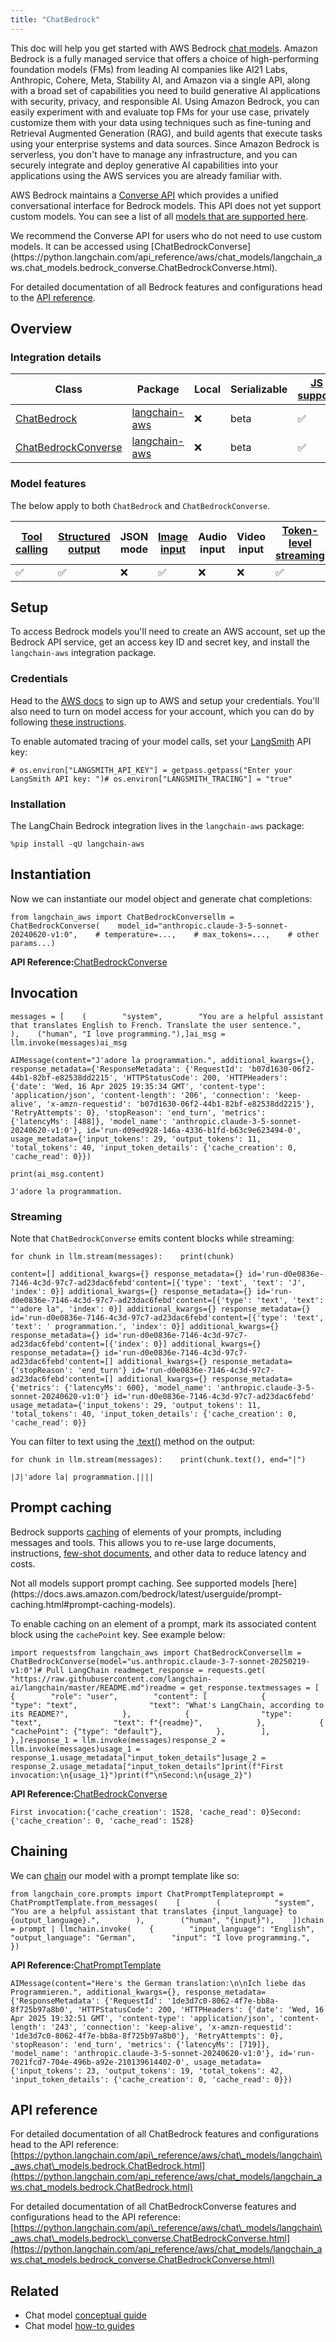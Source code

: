 ```yaml
---
title: "ChatBedrock"
---
```


This doc will help you get started with AWS Bedrock [chat models](/oss/concepts/chat_models). Amazon Bedrock is a fully managed service that offers a choice of high-performing foundation models (FMs) from leading AI companies like AI21 Labs, Anthropic, Cohere, Meta, Stability AI, and Amazon via a single API, along with a broad set of capabilities you need to build generative AI applications with security, privacy, and responsible AI. Using Amazon Bedrock, you can easily experiment with and evaluate top FMs for your use case, privately customize them with your data using techniques such as fine-tuning and Retrieval Augmented Generation (RAG), and build agents that execute tasks using your enterprise systems and data sources. Since Amazon Bedrock is serverless, you don't have to manage any infrastructure, and you can securely integrate and deploy generative AI capabilities into your applications using the AWS services you are already familiar with.

AWS Bedrock maintains a [Converse API](https://docs.aws.amazon.com/bedrock/latest/APIReference/API_runtime_Converse.html) which provides a unified conversational interface for Bedrock models. This API does not yet support custom models. You can see a list of all [models that are supported here](https://docs.aws.amazon.com/bedrock/latest/userguide/conversation-inference.html).

<Info>
  We recommend the Converse API for users who do not need to use custom models. It can be accessed using [ChatBedrockConverse](https://python.langchain.com/api_reference/aws/chat_models/langchain_aws.chat_models.bedrock_converse.ChatBedrockConverse.html).
</Info>

For detailed documentation of all Bedrock features and configurations head to the [API reference](https://python.langchain.com/api_reference/aws/chat_models/langchain_aws.chat_models.bedrock_converse.ChatBedrockConverse.html).

## Overview

### Integration details

| Class                                                                                                                                                 | Package                                                                    | Local | Serializable | [JS support](https://js.langchain.com/oss/integrations/chat/bedrock) | Package downloads                                                                 | Package latest                                                                 |
| ----------------------------------------------------------------------------------------------------------------------------------------------------- | -------------------------------------------------------------------------- | ----- | ------------ | --------------------------------------------------------------------- | --------------------------------------------------------------------------------- | ------------------------------------------------------------------------------ |
| [ChatBedrock](https://python.langchain.com/api_reference/aws/chat_models/langchain_aws.chat_models.bedrock.ChatBedrock.html)                          | [langchain-aws](https://python.langchain.com/api_reference/aws/index.html) | ❌     | beta         | ✅                                                                     | ![PyPI - Downloads](/images/oss/integrations/chat/bedrock/pypi/dm/langchain-aws) | ![PyPI - Version](/images/oss/integrations/chat/bedrock/pypi/v/langchain-aws) |
| [ChatBedrockConverse](https://python.langchain.com/api_reference/aws/chat_models/langchain_aws.chat_models.bedrock_converse.ChatBedrockConverse.html) | [langchain-aws](https://python.langchain.com/api_reference/aws/index.html) | ❌     | beta         | ✅                                                                     | ![PyPI - Downloads](/images/oss/integrations/chat/bedrock/pypi/dm/langchain-aws) | ![PyPI - Version](/images/oss/integrations/chat/bedrock/pypi/v/langchain-aws) |

### Model features

The below apply to both `ChatBedrock` and `ChatBedrockConverse`.

| [Tool calling](/oss/how_to/tool_calling) | [Structured output](/oss/how_to/structured_output) | JSON mode | [Image input](/oss/how_to/multimodal_inputs) | Audio input | Video input | [Token-level streaming](/oss/how_to/chat_streaming) | Native async | [Token usage](/oss/how_to/chat_token_usage_tracking) | [Logprobs](/oss/how_to/logprobs) |
| ------------------------------------------ | ---------------------------------------------------- | --------- | ---------------------------------------------- | ----------- | ----------- | ----------------------------------------------------- | ------------ | ------------------------------------------------------ | ---------------------------------- |
| ✅                                          | ✅                                                    | ❌         | ✅                                              | ❌           | ❌           | ✅                                                     | ❌            | ✅                                                      | ❌                                  |

## Setup

To access Bedrock models you'll need to create an AWS account, set up the Bedrock API service, get an access key ID and secret key, and install the `langchain-aws` integration package.

### Credentials

Head to the [AWS docs](https://docs.aws.amazon.com/bedrock/latest/userguide/setting-up.html) to sign up to AWS and setup your credentials. You'll also need to turn on model access for your account, which you can do by following [these instructions](https://docs.aws.amazon.com/bedrock/latest/userguide/model-access.html).

To enable automated tracing of your model calls, set your [LangSmith](https://docs.smith.langchain.com/) API key:

```
# os.environ["LANGSMITH_API_KEY"] = getpass.getpass("Enter your LangSmith API key: ")# os.environ["LANGSMITH_TRACING"] = "true"
```

### Installation

The LangChain Bedrock integration lives in the `langchain-aws` package:

```
%pip install -qU langchain-aws
```

## Instantiation

Now we can instantiate our model object and generate chat completions:

```
from langchain_aws import ChatBedrockConversellm = ChatBedrockConverse(    model_id="anthropic.claude-3-5-sonnet-20240620-v1:0",    # temperature=...,    # max_tokens=...,    # other params...)
```

**API Reference:**[ChatBedrockConverse](https://python.langchain.com/api_reference/aws/chat_models/langchain_aws.chat_models.bedrock_converse.ChatBedrockConverse.html)

## Invocation

```
messages = [    (        "system",        "You are a helpful assistant that translates English to French. Translate the user sentence.",    ),    ("human", "I love programming."),]ai_msg = llm.invoke(messages)ai_msg
```

```
AIMessage(content="J'adore la programmation.", additional_kwargs={}, response_metadata={'ResponseMetadata': {'RequestId': 'b07d1630-06f2-44b1-82bf-e82538dd2215', 'HTTPStatusCode': 200, 'HTTPHeaders': {'date': 'Wed, 16 Apr 2025 19:35:34 GMT', 'content-type': 'application/json', 'content-length': '206', 'connection': 'keep-alive', 'x-amzn-requestid': 'b07d1630-06f2-44b1-82bf-e82538dd2215'}, 'RetryAttempts': 0}, 'stopReason': 'end_turn', 'metrics': {'latencyMs': [488]}, 'model_name': 'anthropic.claude-3-5-sonnet-20240620-v1:0'}, id='run-d09ed928-146a-4336-b1fd-b63c9e623494-0', usage_metadata={'input_tokens': 29, 'output_tokens': 11, 'total_tokens': 40, 'input_token_details': {'cache_creation': 0, 'cache_read': 0}})
```

```
print(ai_msg.content)
```

```
J'adore la programmation.
```

### Streaming

Note that `ChatBedrockConverse` emits content blocks while streaming:

```
for chunk in llm.stream(messages):    print(chunk)
```

```
content=[] additional_kwargs={} response_metadata={} id='run-d0e0836e-7146-4c3d-97c7-ad23dac6febd'content=[{'type': 'text', 'text': 'J', 'index': 0}] additional_kwargs={} response_metadata={} id='run-d0e0836e-7146-4c3d-97c7-ad23dac6febd'content=[{'type': 'text', 'text': "'adore la", 'index': 0}] additional_kwargs={} response_metadata={} id='run-d0e0836e-7146-4c3d-97c7-ad23dac6febd'content=[{'type': 'text', 'text': ' programmation.', 'index': 0}] additional_kwargs={} response_metadata={} id='run-d0e0836e-7146-4c3d-97c7-ad23dac6febd'content=[{'index': 0}] additional_kwargs={} response_metadata={} id='run-d0e0836e-7146-4c3d-97c7-ad23dac6febd'content=[] additional_kwargs={} response_metadata={'stopReason': 'end_turn'} id='run-d0e0836e-7146-4c3d-97c7-ad23dac6febd'content=[] additional_kwargs={} response_metadata={'metrics': {'latencyMs': 600}, 'model_name': 'anthropic.claude-3-5-sonnet-20240620-v1:0'} id='run-d0e0836e-7146-4c3d-97c7-ad23dac6febd' usage_metadata={'input_tokens': 29, 'output_tokens': 11, 'total_tokens': 40, 'input_token_details': {'cache_creation': 0, 'cache_read': 0}}
```

You can filter to text using the [.text()](https://python.langchain.com/api_reference/core/messages/langchain_core.messages.ai.AIMessage.html#langchain_core.messages.ai.AIMessage.text) method on the output:

```
for chunk in llm.stream(messages):    print(chunk.text(), end="|")
```

```
|J|'adore la| programmation.||||
```

## Prompt caching

Bedrock supports [caching](https://docs.aws.amazon.com/bedrock/latest/userguide/prompt-caching.html) of elements of your prompts, including messages and tools. This allows you to re-use large documents, instructions, [few-shot documents](/oss/concepts/few_shot_prompting), and other data to reduce latency and costs.

<Note>
  Not all models support prompt caching. See supported models [here](https://docs.aws.amazon.com/bedrock/latest/userguide/prompt-caching.html#prompt-caching-models).
</Note>

To enable caching on an element of a prompt, mark its associated content block using the `cachePoint` key. See example below:

```
import requestsfrom langchain_aws import ChatBedrockConversellm = ChatBedrockConverse(model="us.anthropic.claude-3-7-sonnet-20250219-v1:0")# Pull LangChain readmeget_response = requests.get(    "https://raw.githubusercontent.com/langchain-ai/langchain/master/README.md")readme = get_response.textmessages = [    {        "role": "user",        "content": [            {                "type": "text",                "text": "What's LangChain, according to its README?",            },            {                "type": "text",                "text": f"{readme}",            },            {                "cachePoint": {"type": "default"},            },        ],    },]response_1 = llm.invoke(messages)response_2 = llm.invoke(messages)usage_1 = response_1.usage_metadata["input_token_details"]usage_2 = response_2.usage_metadata["input_token_details"]print(f"First invocation:\n{usage_1}")print(f"\nSecond:\n{usage_2}")
```

**API Reference:**[ChatBedrockConverse](https://python.langchain.com/api_reference/aws/chat_models/langchain_aws.chat_models.bedrock_converse.ChatBedrockConverse.html)

```
First invocation:{'cache_creation': 1528, 'cache_read': 0}Second:{'cache_creation': 0, 'cache_read': 1528}
```

## Chaining

We can [chain](/oss/how_to/sequence) our model with a prompt template like so:

```
from langchain_core.prompts import ChatPromptTemplateprompt = ChatPromptTemplate.from_messages(    [        (            "system",            "You are a helpful assistant that translates {input_language} to {output_language}.",        ),        ("human", "{input}"),    ])chain = prompt | llmchain.invoke(    {        "input_language": "English",        "output_language": "German",        "input": "I love programming.",    })
```

**API Reference:**[ChatPromptTemplate](https://python.langchain.com/api_reference/core/prompts/langchain_core.prompts.chat.ChatPromptTemplate.html)

```
AIMessage(content="Here's the German translation:\n\nIch liebe das Programmieren.", additional_kwargs={}, response_metadata={'ResponseMetadata': {'RequestId': '1de3d7c0-8062-4f7e-bb8a-8f725b97a8b0', 'HTTPStatusCode': 200, 'HTTPHeaders': {'date': 'Wed, 16 Apr 2025 19:32:51 GMT', 'content-type': 'application/json', 'content-length': '243', 'connection': 'keep-alive', 'x-amzn-requestid': '1de3d7c0-8062-4f7e-bb8a-8f725b97a8b0'}, 'RetryAttempts': 0}, 'stopReason': 'end_turn', 'metrics': {'latencyMs': [719]}, 'model_name': 'anthropic.claude-3-5-sonnet-20240620-v1:0'}, id='run-7021fcd7-704e-496b-a92e-210139614402-0', usage_metadata={'input_tokens': 23, 'output_tokens': 19, 'total_tokens': 42, 'input_token_details': {'cache_creation': 0, 'cache_read': 0}})
```

## API reference

For detailed documentation of all ChatBedrock features and configurations head to the API reference: [https://python.langchain.com/api\_reference/aws/chat\_models/langchain\_aws.chat\_models.bedrock.ChatBedrock.html](https://python.langchain.com/api_reference/aws/chat_models/langchain_aws.chat_models.bedrock.ChatBedrock.html)

For detailed documentation of all ChatBedrockConverse features and configurations head to the API reference: [https://python.langchain.com/api\_reference/aws/chat\_models/langchain\_aws.chat\_models.bedrock\_converse.ChatBedrockConverse.html](https://python.langchain.com/api_reference/aws/chat_models/langchain_aws.chat_models.bedrock_converse.ChatBedrockConverse.html)

## Related

* Chat model [conceptual guide](/oss/concepts/chat_models)
* Chat model [how-to guides](/oss/how_to/#chat-models)
